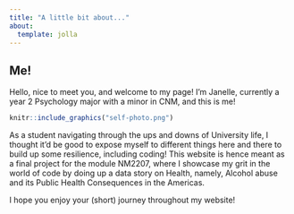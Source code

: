 ```yaml
---
title: "A little bit about..."
about: 
  template: jolla
---
```


## Me! 

Hello, nice to meet you, and welcome to my page! I'm Janelle, currently a year 2 Psychology major with a minor in CNM, and this is me!

```r
knitr::include_graphics("self-photo.png")
```

As a student navigating through the ups and downs of University life, I thought it'd be good to expose myself to different things here and there to build up some resilience, including coding! This website is hence meant as a final project for the module NM2207, where I showcase my grit in the world of code by doing up a data story on Health, namely, Alcohol abuse and its Public Health Consequences in the Americas.\

I hope you enjoy your (short) journey throughout my website!
